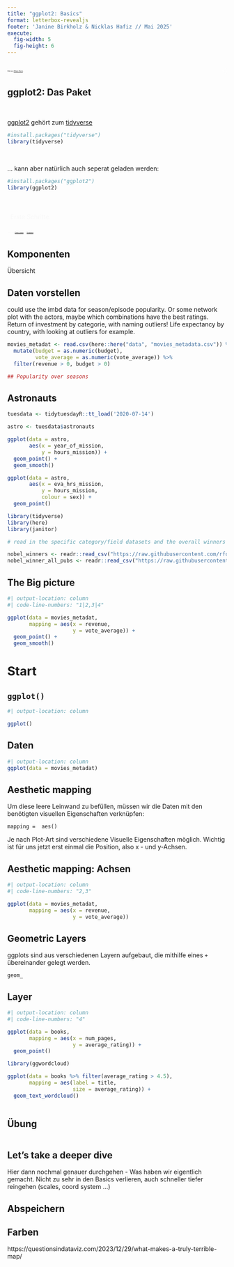 ```yaml
---
title: "ggplot2: Basics"
format: letterbox-revealjs
footer: 'Janine Birkholz & Nicklas Hafiz // Mai 2025'
execute: 
  fig-width: 5
  fig-height: 6
---
```


## {background-image="images/ggplot_art.png" background-size="1160px" background-position="15%"}

::: {.absolute right="0.5%" bottom="0.5%" style="font-size:0.25em; padding: 0.15em 0.15em; background-color: rgba(255, 255, 255 .7); backdrop-filter: blur(5px); box-shadow: 0 0 1rem 0 rgba(255, 255, 255 .5); border-radius: 2. 5px;"}

Bild von [Allison Horst](https://allisonhorst.com/r-packages-functions).
:::

## ggplot2: Das Paket

\

[ggplot2](https://ggplot2.tidyverse.org/) gehört zum [tidyverse](https://www.tidyverse.org/)

```r
#install.packages("tidyverse")
library(tidyverse)
```

\

... kann aber natürlich auch seperat geladen werden:

```r
#install.packages("ggplot2")
library(ggplot2)
```

##  {background-image="images/babyfeet.jpg" background-size="1225px"}

::: {.absolute right="1.5%" top="1.5%" style="padding: 0.5em 0.5em; background-color: rgba(255, 255, 255, 0); backdrop-filter: blur(0px); box-shadow: 0 0 0rem 0 rgba(255, 255, 255, 0); color:#F8F8F8;"}
Erste Schritte.
:::


::: {.absolute right="0%" bottom="0%" style="font-size:0.25em; padding: 0.5em 0.5em; background-color: rgba(255, 255, 255, 0); backdrop-filter: blur(0px); box-shadow: 0 0 0rem 0 rgba(255, 255, 255, 0); color:#F8F8F8;"}

Foto von <a href="https://unsplash.com/de/@omarlopez1?utm_content=creditCopyText&utm_medium=referral&utm_source=unsplash">Omar Lopez</a> auf <a href="https://unsplash.com/de/fotos/person-die-babyfusse-halt-vTknj2OxDVg?utm_content=creditCopyText&utm_medium=referral&utm_source=unsplash">Unsplash</a>
:::


## Komponenten

Übersicht


## Daten vorstellen

could use the imbd data for season/episode popularity. 
Or some network plot with the actors, maybe which combinations have the best ratings. 
Return of investment by categorie, with naming outliers!
Life expectancy by country, with looking at outliers for example. 

```r
movies_metadat <- read.csv(here::here("data", "movies_metadata.csv")) %>% 
  mutate(budget = as.numeric(budget), 
         vote_average = as.numeric(vote_average)) %>% 
  filter(revenue > 0, budget > 0)

## Popularity over seasons
```


## Astronauts
```r
tuesdata <- tidytuesdayR::tt_load('2020-07-14')

astro <- tuesdata$astronauts
```


```r
ggplot(data = astro, 
       aes(x = year_of_mission, 
           y = hours_mission)) +
  geom_point() +
  geom_smooth()
```

```r
ggplot(data = astro, 
       aes(x = eva_hrs_mission, 
           y = hours_mission, 
           colour = sex)) +
  geom_point() 
```

```r
library(tidyverse)
library(here)
library(janitor)

# read in the specific category/field datasets and the overall winners

nobel_winners <- readr::read_csv("https://raw.githubusercontent.com/rfordatascience/tidytuesday/main/data/2019/2019-05-14/nobel_winners.csv")
nobel_winner_all_pubs <- readr::read_csv("https://raw.githubusercontent.com/rfordatascience/tidytuesday/main/data/2019/2019-05-14/nobel_winner_all_pubs.csv")

```


## The Big picture

```r
#| output-location: column
#| code-line-numbers: "1|2,3|4"

ggplot(data = movies_metadat, 
       mapping = aes(x = revenue, 
                     y = vote_average)) +
  geom_point() +
  geom_smooth()
```


# Start

## `ggplot()`
```r
#| output-location: column

ggplot()
```


## Daten

```r
#| output-location: column
ggplot(data = movies_metadat)
```


## Aesthetic mapping

Um diese leere Leinwand zu befüllen, müssen wir die Daten mit den benötigten visuellen Eigenschaften verknüpfen: 

`mapping =  aes()`

Je nach Plot-Art sind verschiedene Visuelle Eigenschaften möglich. Wichtig ist für uns jetzt erst einmal die Position, also x - und y-Achsen.


## Aesthetic mapping: Achsen 

```r
#| output-location: column
#| code-line-numbers: "2,3"

ggplot(data = movies_metadat, 
       mapping = aes(x = revenue, 
                     y = vote_average))
```


## Geometric Layers
ggplots sind aus verschiedenen Layern aufgebaut, die mithilfe eines `+` übereinander gelegt werden.  

`geom_`

## Layer

```r
#| output-location: column
#| code-line-numbers: "4"

ggplot(data = books, 
       mapping = aes(x = num_pages, 
                     y = average_rating)) +
  geom_point()
```

```r
library(ggwordcloud)

ggplot(data = books %>% filter(average_rating > 4.5), 
       mapping = aes(label = title, 
                     size = average_rating)) +
  geom_text_wordcloud()
  

```


## Übung

```r

```



## Let's take a deeper dive
Hier dann nochmal genauer durchgehen - Was haben wir eigentlich gemacht. 
Nicht zu sehr in den Basics verlieren, auch schneller tiefer reingehen (scales, coord system ...)


## Abspeichern



## Farben 

https://questionsindataviz.com/2023/12/29/what-makes-a-truly-terrible-map/
